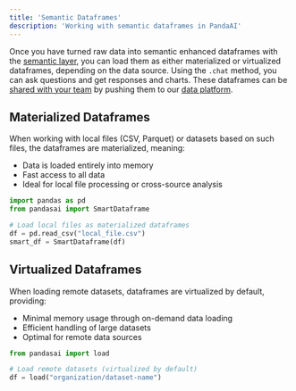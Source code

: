 ```yaml
---
title: 'Semantic Dataframes'
description: 'Working with semantic dataframes in PandaAI'
---
```


Once you have turned raw data into semantic enhanced dataframes with the [semantic layer](/v3/semantic-layer), you can load them as either materialized or virtualized dataframes, depending on the data source. 
Using the `.chat` method, you can ask questions and get responses and charts. 
These dataframes can be [shared with your team](/v3/share-dataframes) by pushing them to our [data platform](/v3/ai-dashboards).

## Materialized Dataframes

When working with local files (CSV, Parquet) or datasets based on such files, the dataframes are materialized, meaning:
- Data is loaded entirely into memory
- Fast access to all data
- Ideal for local file processing or cross-source analysis

```python
import pandas as pd
from pandasai import SmartDataframe

# Load local files as materialized dataframes
df = pd.read_csv("local_file.csv")
smart_df = SmartDataframe(df)
```

## Virtualized Dataframes

When loading remote datasets, dataframes are virtualized by default, providing:
- Minimal memory usage through on-demand data loading
- Efficient handling of large datasets
- Optimal for remote data sources

```python
from pandasai import load

# Load remote datasets (virtualized by default)
df = load("organization/dataset-name")